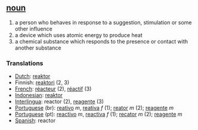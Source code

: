 == [[noun]] ==
# a person who behaves in response to a suggestion, stimulation or some other influence
# a device which uses atomic energy to produce heat
# a chemical substance which responds to the presence or contact with another substance

=== Translations ===
*[[Dutch]]: [[reaktor]]
*Finnish: [[reaktori]] (2, 3)
*[[French]]: [[réacteur]] (2), [[réactif]] (3)
*[[Indonesian]]: [[reaktor]]
*[[Interlingua]]: reactor (2), [[reagente]] (3)
*[[Portuguese]] (br): [[reativo]] ''m'', [[reativa]] ''f'' (1); [[reator]] ''m'' (2); [[reagente]] ''m''
*[[Portuguese]] (pt):  [[reactivo]] ''m'', [[reactiva]] ''f'' (1); [[recator]] ''m'' (2); [[reagente]] ''m''
*[[Spanish]]: reactor